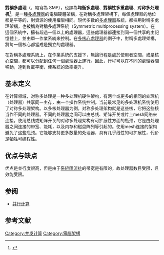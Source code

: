 {{NoteTA
| G1=IT
}}
'''對稱多處理'''（{{lang-en|Symmetric multiprocessing}}，縮寫為 SMP），也譯為'''均衡多處理'''、'''對稱性多重處理'''、'''对称多处理机'''<ref>{{cite book |title=计算机操作系统 |page=82 |isbn= 978-7-5606-3350-3}}</ref>，是一種[[多處理器|多處理器]]的電腦硬體架構，在對稱多處理架構下，每個處理器的地位都是平等的，對資源的使用權限相同。現代多數的[[多處理器|多處理器]]系統，都採用對稱多處理架構，也被稱為對稱多處理系統（Symmetric multiprocessing system）。在這個系統中，擁有超過一個以上的處理器，這些處理器都連接到同一個共享的主記憶體上，並由單一作業系統來控制。在[[多核心處理器|多核心處理器]]的例子中，對稱多處理架構，將每一個核心都當成是獨立的處理器。

在對稱多處理系統上，在作業系統的支援下，無論行程是處於使用者空間，或是核心空間，都可以分配到任何一個處理器上運行。因此，行程可以在不同的處理器間移動，達到負載平衡，使系統的效率提升。

== 基本定义 ==
在计算领域，对称多处理是一种多处理机硬件架构，有两个或更多的相同的处理机（处理器）共享同一主存，由一个操作系统控制。当前最常见的多处理机系统使用了对称多处理架构。以多核处理器为例，对称多处理架构就是这些核，它把这些核当作不同的处理器。不同的处理器之间可以由总线、矩阵开关或片上mesh网络来连接。使用总线或矩阵开关的对称多处理架构有可扩展性方面的瓶颈，它是由处理器之间连接的带宽、能耗，以及内存和磁盘阵列等引起的。使用mesh连接的架构避免了这些瓶颈。它能够支持更多数量的处理器，具有几乎线性的可扩展性，代价是牺牲可编程性。

== 优点与缺点 ==
优点是並行度很高，但是由于[[系統匯流排|系統匯流排]]的带宽是有限的，故处理器数目受限，且效能受限。

== 参阅 ==
* [[并行计算|并行计算]]

== 参考文献 ==

{{Reflist}}

{{并行计算}}

[[Category:并发计算|Category:并发计算]]
[[Category:電腦架構|Category:電腦架構]]